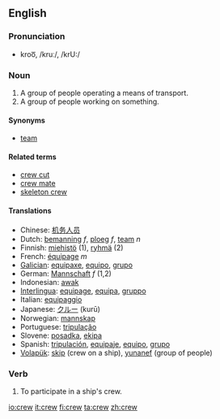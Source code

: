 ==English==

===Pronunciation===
*kroo͞, /kruː/, /krU:/

===Noun===
{{en-noun-reg}}

# A group of people operating a means of transport.
# A group of people working on something.

====Synonyms====
*[[team]]

====Related terms====
*[[crew cut]]
*[[crew mate]]
*[[skeleton crew]]

====Translations====
*Chinese: [[机务人员]]
*Dutch: [[bemanning]] ''f'', [[ploeg]] ''f'', [[team]] ''n''
*Finnish: [[miehistö]] (1), [[ryhmä]] (2)
*French: [[équipage]] ''m''
*[[Galician]]: [[equipaxe]], [[equipo]], [[grupo]]
*German: [[Mannschaft]] ''f'' (1,2)
*Indonesian: [[awak]]
*[[Interlingua]]: [[equipage]], [[equipa]], [[gruppo]]
*Italian: [[equipaggio]]
*Japanese: [[クルー]] (kurū)
*Norwegian: [[mannskap]]
*Portuguese: [[tripulação]]
*Slovene: [[posadka]], [[ekipa]]
*Spanish: [[tripulación]], [[equipaje]], [[equipo]], [[grupo]]
*[[Volapük]]: [[skip]] (crew on a ship), [[yunanef]] (group of people)

===Verb===
{{en-infl-reg-consonant|crew||}}

# To participate in a ship's crew.

[[io:crew]]
[[it:crew]]
[[fi:crew]]
[[ta:crew]]
[[zh:crew]]